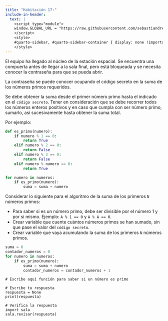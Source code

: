 ```yaml
---
title: "Habitación 17:"
include-in-header:
  text: |
    <script type="module">
    window.GLOBAL_URL = "https://raw.githubusercontent.com/sebastiandres/pyscape/refs/heads/main/quarto/rooms/sala_17.py";
    </script>
    <style>
    #quarto-sidebar, #quarto-sidebar-container { display: none !important; }
    </style>
---
```


El equipo ha llegado al núcleo de la estación espacial. Se encuentra una compuerta antes de llegar a la sala final, pero está
bloqueada y se necesita conocer la contraseña para que se pueda abrir.

La contraseña se puede conocer ocupando el código secreto en la suma de los números primos requeridos.

<div class="alert alert-info">
Se debe obtener la suma desde el primer número primo hasta el indicado en el `código secreto`. Tener en consideración que se debe recorrer todos
los números enteros positivos y en caso que cumpla con ser número primo, sumarlo, así sucesivamente hasta obtener la suma total.

Por ejemplo:

```python
def es_primo(numero):
    if numero % 1 == 0:
        return True
    elif numero % 2 == 0:
        return False
    elif numero % 3 == 0:
        return False
    elif numero % numero == 0:
        return True

for numero in numeros:
    if es_primo(numero):
        suma = suma + numero
```
</div>

::: {.callout-tip title="Pista" collapse="true"}
Considerar lo siguiente para el algoritmo de la suma de los primeros `N` números primos:

- Para saber si es un número primo, debe ser divisible por el número 1 y por si mismo. Ejemplo: `A % 1 == 0`  y `A % A == 0`.
- Crear variable que cuente cuántos números primos se han sumado, sin que pase el valor del `código secreto`.
- Crear variable que vaya acumulando la suma de los primeros `N` números primos.

```python
suma = 0
contador_numeros = 0
for numero in numeros:
    if es_primo(numero):
        suma = suma + numero
        contador_numeros = contador_numeros + 1
```

:::

```pyodide-python

# Escribe aquí función para saber si un número es primo

# Escribe tu respuesta
respuesta = None
print(respuesta)

# Verifica la respuesta
import sala
sala.revisar(respuesta)
```